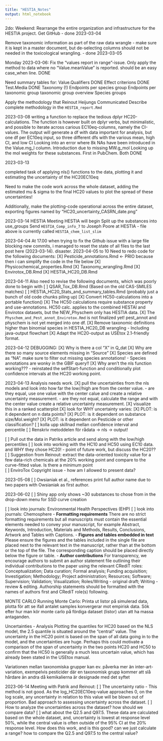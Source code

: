 ```yaml
---
title: "HESTIA_Notes"
output: html_notebook
---
```


2do:
Weekend:
Rearrange the entire organization and infrastructure for the HESTIA project.
Get GitHub
 - done 2023-03-04
 
Remove taxonomic information as part of the raw data wrangle - make sure it is kept in a master document, but de-selecting columns should not be needed in the toxicological wrangling.
 - done 2023-03-05
 
Monday 2023-03-06:
Fix the "values report in range"-issue. Only apply the method to data where no "Value.meanValue" is reported. should be an easy case_when line. DONE

Need summary tables for:
Value.Qualifiers DONE
Effect criterions DONE
Test.Media DONE
Taxonomy (!)
Endpoints per species group
Endpoints per taxonomic group
taxonomic group overview
Species groups
 
Apply the methodology that Reinout Heijungs Communicated
Describe complete methodology in the `HESTIA_report.Rmd`

2023-03-08
writing a function to replace the tedious dplyr HC20-calculations.
  The function is however built on dplyr verbs, but minimalistic, and possible to iterate across carious EC10eq-columns, namely the CI-values.
  The output will generate a df with data important for analysis, but one df per EC10eq input, so three different dfs with the various mean, high CI, and low CI
Looking into an error where 8k NAs have been introduced in the Value.mg_l column.
  Introduction due to missing MW.g_mol
  Looking up the mol weights for these substances. First in PubChem.
Both DONE

2023-03-13

completed task of applying nls() functions to the data, plotting it and estimating the uncertainty of the HC20EC10eq

Need to make the code work across the whole dataset, adding the estimated mu & sigma to the final HC20 values to plot the spread of these uncertainties!

Additionally, make the plotting-code operational across the entire dataset, 
exporting figures named by "HC20_uncertainty_CASRN_date.png"


2023-03-14
HESTIA Meeting
HESTIA will begin Split up the substances into use_groups
Send `HESTIA_Comp_info_7` to Joseph Poore at HESTIA
 - file above is currently called `HESTIA_chem_list_slim` 

2023-04-04
At 17.00 when trying to fix the Github issue with a large file blocking new commits, i managed to reset the state of all files to the last post here (2023-03-14). 
disaster.
2023-04-05 to 10
Need to redo code for the following documents:
[X] Pesticide_annotations.Rmd <- PRIO because then i can simplify the code in the file below
[X] Physicochemical_properties.Rmd
[X] Taxonomy_wrangling.Rmd
[X] Envirotox_DB.Rmd
[X] HESTIA_HC20_DB.Rmd


2023-04-11
Also need to revise the following documents, which was poorly done to begin with
[ ] QSAR_Tox_DB.Rmd (Based on the old CAS-SMILES matches)
[ ] HESTIA_HC20_Stats_and_summary_tables.Rmd (probably just a bunch of old code chunks piling up)
[X] Convert HC50-calculations into a portable function()
[X] The HC50 calculations require substance property and use-annotations. HC50 calc. applies to the combined HESTAI and Envirotox datasets, but the NEW_Physchem only has HESTIA data. 
[X] The `Physchem_and_Pest_annot_Envirotox.Rmd` is not finalized yet! pest_annot and physchem is not yet merged into one df.
[X] Remove taxonomic definitions higher than binomial species in HESTIA_HC20_DB wrangling - Including java-output flowchart
[X] Adapt the HC20-output as USEtox 2.1-friendly format.

2023-04-12
DEBUGGING:
[X] Why is there a col "X" in Q_dat
[X] Why are there so many source elements missing in "Source"
[X] Species are defined as "NA". make sure to filter out missing species annotations!
 - Species annotations are wonky in the  GBIF query!! 
[X] Why aren't the nls function working???
 - reinstated the selfStart-function and conditionally plot confidence intervals at the HC20 working point.

2023-04-13
Analysis needs work.
[X] pull the uncertainties from the nls models and look into how far the low//high are from the center value.
 - are they equal, use one value with the center calue and create a relative uncertainty measurement.
 - are they not equal, calculate the range and with the center value create a relative uncertainty measurement.
[X] visualize this in a ranked scatterplot
[X] look for WHY uncertainty varies:
[X] PLOT: is it dependent on n data points?
[X] PLOT: is it dependent on substance size/Mol.weight?
[X] PLOT: is it dependent on Pesticide or other classification?
[ ] kolla upp skillnad mellan confidence interval and percentile
[ ] Renskriv metoddelen för rådata -> nls -> output!

[ ] Pull out the data in Patriks article and send along with the low/high percentiles
[ ] look into working with the HC10 and HC50 using EC10 data. and WHY they chose HC20!
 - point of future work, but discuss the HC20??
[ ] Suggestion from Reinout: extract the data-oriented toxicity value for a few data-rich chemicals at the 20% working point and compare to the curve-fitted value. Is there a minimum point  
[ ] EnviroTox Copyright issue - how am I allowed to present data?
 

2023-05-08
[ ] Owsianiak et al., references print full author name due to two papers with Owsianiak as first author.


2023-06-02
[ ] Shiny app only shows ~30 substances to chose from in the drop-down menu for SSD curve creation




[ ] look into journals: Environmental Health Perspectives (EHP)
[ ] look into journals: Chemosphere
 - **Formatting requirements**
 There are no strict formatting requirements but all manuscripts must contain the essential elements needed to convey your manuscript, for example Abstract, Keywords, Introduction, Materials and Methods, Results, Conclusions, Artwork and Tables with Captions.
 - **Figures and tables embedded in text**
Please ensure the figures and the tables included in the single file are placed next to the relevant text in the manuscript, rather than at the bottom or the top of the file. The corresponding caption should be placed directly below the figure or table.
 - **Author contributions**
 For transparency, we encourage authors to submit an author statement file outlining their individual contributions to the paper using the relevant CRediT roles: Conceptualization; Data curation; Formal analysis; Funding acquisition; Investigation; Methodology; Project administration; Resources; Software; Supervision; Validation; Visualization; Roles/Writing - original draft; Writing - review & editing. Authorship statements should be formatted with the names of authors first and CRediT role(s) following. 
 
 
MONTE CARLO
Running Monte Carlo: 
Printa ut listor på simulerad data, plotta för att se ifall antalet samples konvergerar mot empirisk data.
Sök efter hur man kör monte carlo på fördiga dataset (listor) utan att ha massa antaganden.



Uncertainties - Analysis
Plotting the quantiles for HC20 based on the NLS model, the 2.5 quantile is situated around the "central" value. The uncertainty in the HC20 point is based on the span of all data going in to the model, and the uncertainties are huge. Perhaps this could motivate a comparison of the span of uncertainty in the two points HC20 and HC50 to confirm that the HC50 is generally a much less uncertain value, which has already been stated in the USEtox manual. 

Variationen mellan taxonomiska grupper kan ev. påverka mer än inter-art-variation, exempelvis pesticider där en taxonomisk grupp kommer att slå hårdare än andra då kemikalierna är designade  med det syftet


2023-06-14
Meeting with Patrik and Reinout:
[ ] The uncertainty ratio - This method is not good. As the log_HC20EC10eq-value approaches 0, on the log scale, any uncertainty in relation to this value will be blown out of proportion. Bad approach to assessing uncertainty across the dataset.
[ ] How to analyze the uncertainties across the dataset? how should we compare data?
[ ] what about the Q2.5 and Q97.5. These data are calculated based on the whole dataset, and, uncertainty is lowest at response level 50%, while the central value is often outside of the 95% CI at the 20% response level. How does this work, and is this good? can we just calculate a range? how to compare the Q2.5 and Q97.5 to the central value?